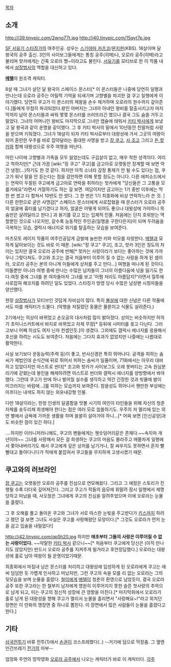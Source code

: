 [[목차]]

== 소개 ==

http://i39.tinypic.com/2wno77t.jpg http://i40.tinypic.com/15qyt7p.jpg


[[SF 서유기 스타징가]]의 여주인공. 성우는 [[스기야마 카즈코]]/[[문지현]](KBS). 18살이며 달 왕국의 공주 출신. 3인의 사이보그들에게는 통칭 공주(히메)나, 오로라 공주(히메)라고 불리며 핫카에게는 간혹 오로라 쨩~이라고도 불린다. [[서유기]]를 모티브로 한 이 작품 내에서 [[삼장법사]]의 역할을 대신하고 있다. 

'''[[메텔]]'''의 원조격 캐릭터.

8살 때 그녀가 살던 달 왕국이 스페이스 몬스터[* 이 몬스터들은 나중에 당연히 일행과 만나는데 오로라 공주는 어릴적 기억을 되새기며 고향별을 파괴한 걸 쿠고 일행에게 이야기했다. 당연히 쿠고가 이 몬스터의 제왕을 손수 제거하며 오로라의 원수까지 갚아준다.]들에게 무참히 파괴되었다.왕인 아버지는 그녀아 아내인 왕비를 탈출시키고자 마지막까지 남아 몬스터들과 싸워 몇몇 몬스터를 쓰러뜨리긴 했으나 결국 그도 숨을 거두고 말았다. 그녀의 어머니인 왕비도 마지막으로 그녀만 캡슐에 태워서 [[키티 박사]]에게 보냈고 달 왕국과 같이 운명을 같이했다. 그 후 키티 박사의 밑에서 10년동안 친딸처럼 사랑을 받으며 키워졌다. 그녀가 18살이 되자 키티 박사로부터 대왕성에 가서 그곳의 여왕이 되어 혼란한 우주를 바로 잡아달라는 중대한 사명을 받고 [[장 쿠고]], [[사 조고]] 그리고 [[돈 핫카]]와 함께 대왕성으로 우주 여행을 떠난다.

어린 나이에 고향별과 가족을 모두 잃었는데도 구김살이 없고, 매우 착한 성격이다. 여리고 착하지만[* 근데 가끔 [wiki:"장 쿠고" 쿠고]를 금고아로 오랫동안 징계할 때 보면 약간 냉정(…)하기도 한 것 같다. 하지만 아직 소녀라 감정 통제가 안 될 수도 있다는 점, 쿠고가 워낙 말을 안 듣는다는 점을 감안하면 이해 못할 정도는 아니다. 다른 에피소드에서는 연락이 두절된 쿠고에게 금고아로 연락을 취하라는 핫카에게 "당신들은 그 고통을 모를거에요"라면서 거절하기도 하는 걸 보면. 여담이지만 금고아는 1기 중반 이후에는 딱 한 번 썼고 다 합쳐서 10번도 안 썼다. 그 한 번은 1기 최종화에 비상 연락하느라 쓴 것. ] 다른 한편으로 굳은 사명감[* 스페이스 몬스터에게 사로잡혔을 때 몬스터가 오로라 공주의 얼굴에 흉터를 남기겠다고 하자, 얼굴은 어떻게 되어도 좋으나 대왕성에 가야하니 목숨만은 살려달라고 한다.] 과 용기를 갖고 있는 입체적 인물. 처음에는 단지 호위받는 역할뿐인 것으로 나오지만, 갈수록 능동적인 주인공(일행을 구한다든지)이 되며 두려움을 극복하는 모습, 갤럭시 에너지로 위기를 탈출하는 모습을 보여준다.
  
마츠모토 레이지 작품의 여주인공답게 금발에 늘씬한 키와 미모를 자랑한다. [[메텔]]과 묘하게 닮아보이는 것도 바로 이 때문. [wiki:"장 쿠고" 쿠고], 조고, 핫카 3인은 정도의 차이는 있지만 결국 오로라 공주에 반해[* 핫카는 사랑이라기 보다는 좋아하는 것에 가까우니 그렇다쳐도. 쿠고와 조고는 결국 처음부터 이루어 질 수 없는 사랑을 하게 된 셈이라, 오로라 공주는 본의 아니게 이들에게 상처를 주고 만다…] 여행을 떠나게 된 것이다. 이들뿐만 아니라 여행 중에 만나는 수많은 남자들이 그녀의 아름다움에 넋을 잃기도 한다.여정 중에 그녀를 본 여자들마저 그녀를 보고 '어쩜 저리도 아름답지?'라면서 질투에 사로잡혀 해코지를 하려던 일도 있었다. 스타징가 방영 당시 수많은 남성팬 시청자들을 양산했다.

현장 [[삼장법사]]가 모티브인 것답게 자비심이 많다. 특히 [[불살]]에 대한 신념은 다른 작품에서도 따를 캐릭터가 드물다. (악행을 저질렀던 동물은 물론이고 식물도 살려준다.)

2기에서는 의상이 바뀌었고 손오공의 대사처럼 많이 밝아졌다. 상의는 비슷하지만 하의가 초미니스커트에서 바지로 바뀌었고 자체 무장[* 등뒤에 시미터를 꽂고 다닌다. 그러고보니 어째 의상도 여자 닌자 컨셉인듯.]이 생겼다. 그외에도 갤럭시 에너지를 응용해서 호신을 하려는 시도도 보여준다. 처음에는 그다지 효과가 없었지만 나중에는 나름대로 활약한다.

사실 보기보다 운동능력(주력 등)이 좋고, 반사신경은 특히 뛰어나다. 공격을 피하는 솜씨가 제법인데 순식간에 뒤로 뛰어서 피하는 솜씨가 일품이며, 71화에서는 아무리 대비하고 있었다지만 아스트로 썬더[* 조고와 핫카가 사이보그도 오래 못버티는 고속 원심분리기에 갇혔는데 봉인을 해제하려면 아스트로 썬더와 갤럭시 에너지를 양방향에서 쏴야 했다. 그런데 쿠고가 만에 하나 벌어질 실수를 생각하고 약간 긴장한 것과 빗물에 발이 미끄러지는 바람에…]를 피하는 모습까지 보여준다. 참을성도 뛰어나서 웬만한 부상에는 아프다는 내색도 하지 않는 외유내강형 인물.

다만 18살이라는, 한창 인생의 달콤함을 맛볼 시기의 여인이 타인들을 위해 자신의 청춘 자체를 송두리채 희생해야 한다는 점은 여러 모로 씁쓸하기도. 우주의 저 멀리에 있는 외딴 별에서 금욕에 가까운 생활을 하며 쓸쓸히 살아가야 하니...[* 어찌 보면 [인신공양]과도 비슷한 점이 있긴 하다.]

....하지만 이러니저러니해도, 쿠고의 팬들에게는 웬숫덩어리같은 존재다.~~속지마 개년이야~~ 그녀를 사랑해서 모든 걸 희생하는 쿠고의 마음도 몰라주고 매몰차게 일행에서 쫓아내버리기도 해서 쿠고에게 깊은 상처를 남기거나, 잘 싸우지도 못하면서 혼자 빨빨대고 돌아다니다가 적에게 붙잡혀서 쿠고들을 무지하게 고생시켰기 때문. 

== 쿠고와의 러브라인 ==
[[장 쿠고]]는 오랫동안 오로라 공주를 진심으로 연모해왔다. 그리고 그 애정은 스토리가 진행될 수록 더더욱 깊어져간다. 그리고 쿠고가 적들의 음모에 휘말려 잠시 일행에서 제명당하고 떠났을 때, 사오정은 그녀에게 쿠고의 진심을 알려주었으며 이에 오로라는 눈물을 흘렸다. 

그 후 오해를 풀고 돌아온 쿠고와 그녀가 서로 따스한 눈빛을 주고받다가 [[키스]]까지 하려고 했던 걸 보면 그녀도 사실은 쿠고를 사랑해왔던 모양이다.[* 그것도 오로라가 먼저 눈을 감고 입술을 내밀었다!]

http://i42.tinypic.com/qp5h20.jpg
하지만 '''애초부터 그들의 사랑은 이루어질 수 없는 사랑이었다.''' ~~악랄한 [[키티 박사]] 같으니~~[* 처음부터 쿠고에게 당신은 (아직 만나지도 않았지만) 반드시 오로라 공주를 지켜주게 될거라고 호언장담했다.] 오로라는 대왕성에 홀로 남아 여왕이 될 운명이었기때문. 

최종회에서 마침내 남은 몬스터를 처리하고 대왕성에 입성하게 된 오로라에게 쿠고는 애써 덤덤한 듯 가볍게 인사하고 떠났지만, 그런 쿠고의 속을 모를 리 없는 오로라는 그의 뒷모습을 보며 눈물을 흘렸다. 
[[철이]]에게 [[메텔]]이 청춘의 환영으로 남았듯이, 결국 오로라 공주 또한 쿠고라는 한 철부지 남자에게 영원히 이루어지지 못한 슬픈 첫사랑의 추억으로 남게 되고, 이는 쿠고의 정신적 성장에 큰 영향을 미친다.[* 마지막회에서 오로라가 홀로 남게 된 대왕성을 향해 쿠고가 멀리서 눈물을 흘리면서 "사랑해요~!"라고 외치던 장면은 이 만화의 명장면 중 하나로 뽑힌다. 이 장면에서 많은 사람들이 눈물을 흘렸다고 한다.]

== 기타 ==
[[삼국전투기]] 비류 전투(1)에서 [[손권]]이 코스프레했다(..) --거기에 덤으로 막장춤. 그 옆엔 인간쓰레기 [[전기]]의 아부--

엄정화 주연의 망작영화 [[오로라 공주]]에서 나오는 캐릭터가 바로 이 캐릭터다.
[[각주]]
